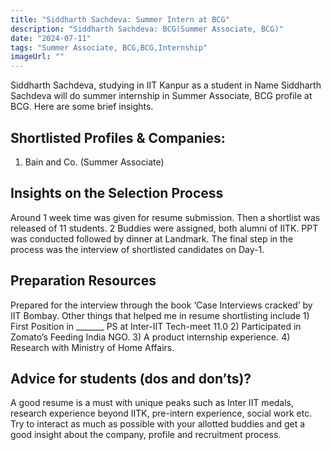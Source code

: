 ```yaml
---
title: "Siddharth Sachdeva: Summer Intern at BCG"
description: "Siddharth Sachdeva: BCG(Summer Associate, BCG)"
date: "2024-07-11"
tags: "Summer Associate, BCG,BCG,Internship"
imageUrl: ""
---
```


Siddharth Sachdeva, studying in IIT Kanpur as a  student in Name Siddharth Sachdeva will do
 summer internship in Summer Associate, BCG profile at BCG. Here are some brief
insights.

## Shortlisted Profiles & Companies:
1) Bain and Co. (Summer Associate)

## Insights on the Selection Process
Around 1 week time was given for resume submission. Then a shortlist was released of 11 students. 2 Buddies were assigned, both alumni of IITK. PPT was conducted followed by dinner at Landmark. The final step in the process was the interview of shortlisted candidates on Day-1.

##  Preparation Resources
Prepared for the interview through the book ‘Case Interviews cracked’ by IIT Bombay. Other things that helped me in resume shortlisting include 1) First Position in _______ PS at Inter-IIT Tech-meet 11.0 2) Participated in Zomato’s Feeding India NGO. 3) A product internship experience. 4) Research with Ministry of Home Affairs.

## Advice for students (dos and don’ts)? 
A good resume is a must with unique peaks such as Inter IIT medals, research experience beyond IITK, pre-intern experience, social work etc. Try to interact as much as possible with your allotted buddies and get a good insight about the company, profile and recruitment process.

